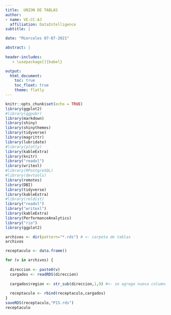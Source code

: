 ```yaml
---
title:  UNION DE TABLAS 
author:
- name: VE-CC-AJ
  affiliation: DataIntelligence
subtitle: | 

date: "Miercoles 07-07-2021"

abstract: |
    
header-includes:
   - \usepackage[]{babel}

output:
  html_document:
    toc: true
    toc_float: true
    theme: flatly
---
```

```r
knitr::opts_chunk$set(echo = TRUE)
library(ggplot2)
#library(ggpubr)
library(markdown)
library(shiny)
library(shinythemes)
library(tidyverse)
library(magrittr)
library(lubridate)
#library(plotly)
library(kableExtra)
library(knitr)
library("readxl")
library(writexl)
#library(RPostgreSQL)
#library(devtools)
library(remotes)
library(DBI)
library(tidyverse)
library(kableExtra)
#library(reldist)
library("readxl")
library("writexl")
library(kableExtra)
library(PerformanceAnalytics)
library("rio")
library(ggplot2)
```


 
```r
archivos <- dir(pattern="*.rds") # <- carpeta de tablas
archivos
```


```r
receptaculo <- data.frame()

for (v in archivos) {
  
  direccion <- paste0(v)
  cargados <- readRDS(direccion)
  
  cargados$region <- str_sub(direccion,1,9) #<- se agrega nueva columna con la region correspondiente de cada tabla( la region se estrae del nombre de la tabla)
  
  receptaculo <- rbind(receptaculo,cargados)
}
saveRDS(receptaculo,"P15.rds")
receptaculo
```




 
 
 
 
 
 
 
 
 
 
 
 
 
 
 
 
 
 
 
 
 
 
 
 
 
 
 
 
 
 
 
 
 
 
 
 
 
